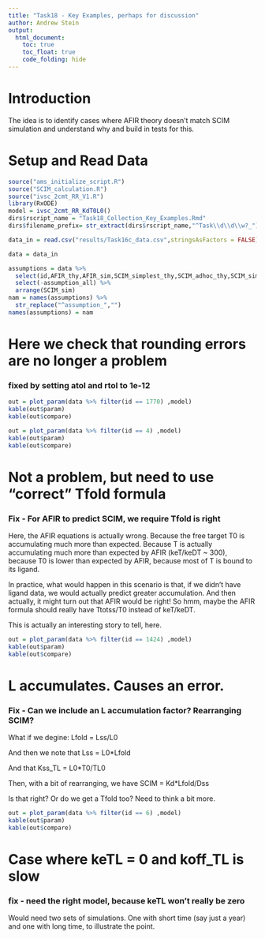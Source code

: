 ```yaml
---
title: "Task18 - Key Examples, perhaps for discussion"
author: Andrew Stein
output:
  html_document:
    toc: true
    toc_float: true
    code_folding: hide
---
```

# Introduction
The idea is to identify cases where AFIR theory doesn't match SCIM simulation and understand why and build in tests for this.

# Setup and Read Data
```r
source("ams_initialize_script.R")
source("SCIM_calculation.R")  
source("ivsc_2cmt_RR_V1.R")
library(RxODE)
model = ivsc_2cmt_RR_KdT0L0()
dirs$rscript_name = "Task18_Collection_Key_Examples.Rmd"
dirs$filename_prefix= str_extract(dirs$rscript_name,"^Task\\d\\d\\w?_")

data_in = read.csv("results/Task16c_data.csv",stringsAsFactors = FALSE)

data = data_in

assumptions = data %>%
  select(id,AFIR_thy,AFIR_sim,SCIM_simplest_thy,SCIM_adhoc_thy,SCIM_sim,starts_with("assumption")) %>%
  select(-assumption_all) %>%
  arrange(SCIM_sim)
nam = names(assumptions) %>%
  str_replace("^assumption_","")
names(assumptions) = nam

```

# Here we check that rounding errors are no longer a problem
### fixed by setting atol and rtol to 1e-12

```r
out = plot_param(data %>% filter(id == 1770) ,model)
kable(out$param)
kable(out$compare)

out = plot_param(data %>% filter(id == 4) ,model)
kable(out$param)
kable(out$compare)

```

# Not a problem, but need to use "correct" Tfold formula
### Fix - For AFIR to predict SCIM, we require Tfold is right

Here, the AFIR equations is actually wrong.  Because the free target T0 is accumulating much more than expected.  Because T is actually accumulating much more than expected by AFIR (keT/keDT ~ 300), because T0 is lower than expected by AFIR, because most of T is bound to its ligand.

In practice, what would happen in this scenario is that, if we didn't have ligand data, we would actually predict greater accumulation.  And then actually, it might turn out that AFIR would be right!  So hmm, maybe the AFIR formula should really have Ttotss/T0 instead of keT/keDT.  

This is actually an interesting story to tell, here.

```r
out = plot_param(data %>% filter(id == 1424) ,model)
kable(out$param)
kable(out$compare)
```

# L accumulates.  Causes an error.  
### Fix - Can we include an L accumulation factor?  Rearranging SCIM?

What if we degine:
Lfold = Lss/L0

And then we note that
Lss = L0*Lfold

And that
Kss_TL = L0*T0/TL0

Then, with a bit of rearranging, we have
SCIM = Kd*Lfold/Dss

Is that right?  Or do we get a Tfold too?  Need to think a bit more.


```r
out = plot_param(data %>% filter(id == 6) ,model)
kable(out$param)
kable(out$compare)
```

# Case where keTL = 0 and koff_TL is slow
### fix - need the right model, because keTL won't really be zero

Would need two sets of simulations. One with short time (say just a year) and one with long time, to illustrate the point.